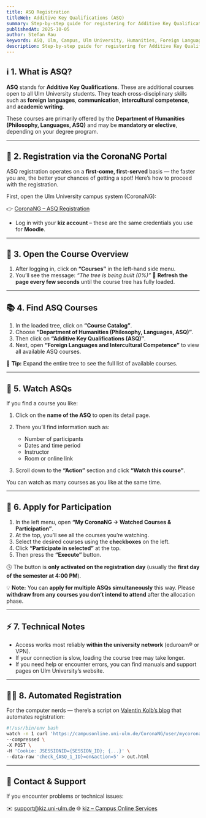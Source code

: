```yaml
---
title: ASQ Registration
titleWeb: Additive Key Qualifications (ASQ)
summary: Step-by-step guide for registering for Additive Key Qualifications (ASQ)
publishedAt: 2025-10-05
author: Stefan Rau
keywords: ASQ, Ulm, Campus, Ulm University, Humanities, Foreign Languages
description: Step-by-step guide for registering for Additive Key Qualifications (ASQ) through Ulm University’s CoronaNG system.
---
```


## ℹ️ 1. What is ASQ?

**ASQ** stands for **Additive Key Qualifications**.
These are additional courses open to all Ulm University students. They teach cross-disciplinary skills such as **foreign languages**, **communication**, **intercultural competence**, and **academic writing**.

These courses are primarily offered by the **Department of Humanities (Philosophy, Languages, ASQ)** and may be **mandatory or elective**, depending on your degree program.

---

## 🧭 2. Registration via the CoronaNG Portal

ASQ registration operates on a **first-come, first-served** basis — the faster you are, the better your chances of getting a spot!
Here’s how to proceed with the registration.

First, open the Ulm University campus system (CoronaNG):

👉 [CoronaNG – ASQ Registration](https://campusonline.uni-ulm.de/CoronaNG/index.html)

- Log in with your **kiz account** – these are the same credentials you use for **Moodle**.

---

## 📂 3. Open the Course Overview

1. After logging in, click on **“Courses”** in the left-hand side menu.
2. You’ll see the message:
   _“The tree is being built (0%)”_
   🔁 **Refresh the page every few seconds** until the course tree has fully loaded.

---

## 📚 4. Find ASQ Courses

1. In the loaded tree, click on **“Course Catalog”**.
2. Choose **“Department of Humanities (Philosophy, Languages, ASQ)”**.
3. Then click on **“Additive Key Qualifications (ASQ)”**.
4. Next, open **“Foreign Languages and Intercultural Competence”** to view all available ASQ courses.

📖 **Tip:** Expand the entire tree to see the full list of available courses.

---

## 👀 5. Watch ASQs

If you find a course you like:

1. Click on the **name of the ASQ** to open its detail page.

2. There you’ll find information such as:
   - Number of participants
   - Dates and time period
   - Instructor
   - Room or online link

3. Scroll down to the **“Action”** section and click
   **“Watch this course”**.

You can watch as many courses as you like at the same time.

---

## 📝 6. Apply for Participation

1. In the left menu, open **“My CoronaNG → Watched Courses & Participation”**.
2. At the top, you’ll see all the courses you’re watching.
3. Select the desired courses using the **checkboxes** on the left.
4. Click **“Participate in selected”** at the top.
5. Then press the **“Execute”** button.

🕓 The button is **only activated on the registration day** (usually the **first day of the semester at 4:00 PM**).

💡 **Note:** You can **apply for multiple ASQs simultaneously** this way.
Please **withdraw from any courses you don’t intend to attend** after the allocation phase.

---

## ⚡ 7. Technical Notes

- Access works most reliably **within the university network** (eduroam® or VPN).
- If your connection is slow, loading the course tree may take longer.
- If you need help or encounter errors, you can find manuals and support pages on Ulm University’s website.

---

## 👩‍💻 8. Automated Registration

For the computer nerds — there’s a script on [Valentin Kolb’s blog](https://valentin-kolb.blog/blog/2024-11-20) that automates registration:

```bash
#!/usr/bin/env bash
watch -n 1 curl 'https://campusonline.uni-ulm.de/CoronaNG/user/mycorona.html' \
--compressed \
-X POST \
-H 'Cookie: JSESSIONID={SESSION_ID}; {...}' \
--data-raw 'check_{ASQ_1_ID}=on&action=5' > out.html
```

---

## 📎 Contact & Support

If you encounter problems or technical issues:

✉️ [support@kiz.uni-ulm.de](mailto:support@kiz.uni-ulm.de)
🌐 [kiz – Campus Online Services](https://www.uni-ulm.de/einrichtungen/kiz/)
